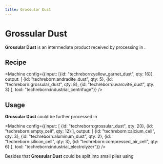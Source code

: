 ```yaml
---
title: Grossular Dust
---
```


<ItemImage file="grossular_dust" alt="Grossular Dust" size="200" />

# Grossular Dust

**Grossular Dust** is an intermediate product received by processing <McItem slug="techreborn:yellow_garnet_dust" /> in <McItem slug="techreborn:industrial_centrifuge" />.

## Recipe

<CraftingTable recipe="input techreborn:small_pile_of_grossular_dust techreborn:small_pile_of_grossular_dust air input techreborn:small_pile_of_grossular_dust techreborn:small_pile_of_grossular_dust air input air air air output techreborn:grossular_dust"/>

<Machine config={{input: [{id: "techreborn:yellow_garnet_dust", qty: 16}], output: [
  {id: "techreborn:andradite_dust", qty: 5},
  {id: "techreborn:grossular_dust", qty: 8},
  {id: "techreborn:uvarovite_dust", qty: 3}
], tool: "techreborn:industrial_centrifuge"}} />

## Usage

**Grossular Dust** could be further processed in <McItem slug="techreborn:industrial_electrolyzer" />

<Machine config={{input: [
  {id: "techreborn:grossular_dust", qty: 20},
  {id: "techreborn:empty_cell", qty: 12}
], output: [
  {id: "techreborn:calcium_cell", qty: 3},
  {id: "techreborn:aluminum_dust", qty: 2},
  {id: "techreborn:silicon_cell", qty: 3},
  {id: "techreborn:compressed_air_cell", qty: 6}
], tool: "techreborn:industrial_electrolyzer"}} />

Besides that **Grossular Dust** could be split into small piles using <McItem slug="minecraft:crafting_table" />  
<CraftingTable recipe="input air air air input air techreborn:grossular_dust air input air air air output techreborn:small_pile_of_grossular_dust,4"/>
